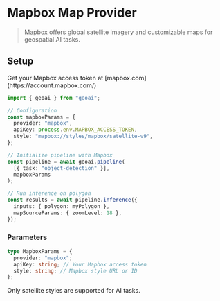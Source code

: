 
# Mapbox Map Provider

> Mapbox offers global satellite imagery and customizable maps for geospatial AI tasks.

## Setup

<Callout type="info" emoji="🔑">
  Get your Mapbox access token at [mapbox.com](https://account.mapbox.com/)
</Callout>

```typescript
import { geoai } from "geoai";

// Configuration
const mapboxParams = {
  provider: "mapbox",
  apiKey: process.env.MAPBOX_ACCESS_TOKEN,
  style: "mapbox://styles/mapbox/satellite-v9",
};

// Initialize pipeline with Mapbox
const pipeline = await geoai.pipeline(
  [{ task: "object-detection" }],
  mapboxParams
);

// Run inference on polygon
const results = await pipeline.inference({
  inputs: { polygon: myPolygon },
  mapSourceParams: { zoomLevel: 18 },
});
```

### Parameters

```typescript
type MapboxParams = {
  provider: "mapbox";
  apiKey: string; // Your Mapbox access token
  style: string; // Mapbox style URL or ID
};
```

<Callout type="warning" emoji="🛰️">
  Only satellite styles are supported for AI tasks.
</Callout>
